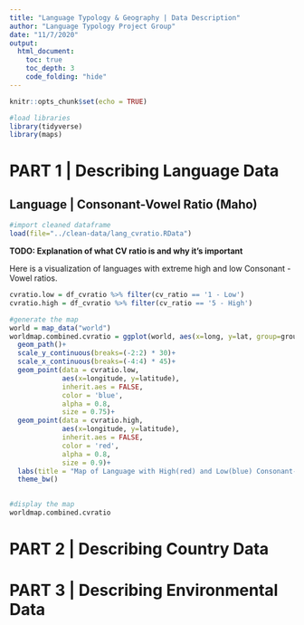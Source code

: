 ```yaml
---
title: "Language Typology & Geography | Data Description"
author: "Language Typology Project Group"
date: "11/7/2020"
output: 
  html_document:
    toc: true
    toc_depth: 3
    code_folding: "hide"
---
```


```r
knitr::opts_chunk$set(echo = TRUE)

#load libraries
library(tidyverse)
library(maps)
```

# PART 1 | Describing Language Data


## Language | Consonant-Vowel Ratio (Maho)

```r
#import cleaned dataframe
load(file="../clean-data/lang_cvratio.RData")
```


**TODO: Explanation of what CV ratio is and why it's important**

Here is a visualization of languages with extreme high and low Consonant - Vowel ratios. 


```r

cvratio.low = df_cvratio %>% filter(cv_ratio == '1 - Low')
cvratio.high = df_cvratio %>% filter(cv_ratio == '5 - High')

#generate the map
world = map_data("world")
worldmap.combined.cvratio = ggplot(world, aes(x=long, y=lat, group=group))+
  geom_path()+
  scale_y_continuous(breaks=(-2:2) * 30)+
  scale_x_continuous(breaks=(-4:4) * 45)+
  geom_point(data = cvratio.low,
             aes(x=longitude, y=latitude),
             inherit.aes = FALSE,
             color = 'blue',
             alpha = 0.8,
             size = 0.75)+
  geom_point(data = cvratio.high,
             aes(x=longitude, y=latitude),
             inherit.aes = FALSE,
             color = 'red',
             alpha = 0.8,
             size = 0.9)+
  labs(title = "Map of Language with High(red) and Low(blue) Consonant-Value Ratios")
  theme_bw()
  
```

```r
#display the map
worldmap.combined.cvratio 
```

# PART 2 | Describing Country Data


# PART 3 | Describing Environmental Data